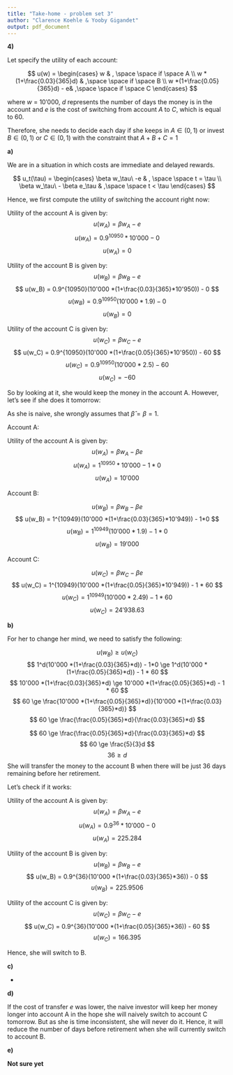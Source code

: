 ```yaml
---
title: "Take-home - problem set 3"
author: "Clarence Koehle & Yooby Gigandet"
output: pdf_document
---
```


**4)**

Let specify the utility of each account:

$$ 
u(w) = \begin{cases}
w  & , \space  \space if \space A \\ 
w *(1+\frac{0.03}{365}d)  & ,\space  \space if \space B \\
w *(1+\frac{0.05}{365}d) - e& ,\space  \space if \space C
\end{cases}
$$

where $w$ = $10'000$, $d$ represents the number of days the money is in the account and $e$ is the cost of switching from account $A$ to $C$, which is equal to 60.

Therefore, she needs to decide each day if she keeps in $A \in (0, 1)$ or invest $B \in (0,1)$ or $C \in (0,1)$ with the constraint that $A+B+C = 1$

**a)**

We are in a situation in which costs are immediate and delayed rewards. 

$$ 
u_t(\tau) = \begin{cases} \beta w_\tau\ -e  & , \space  \space t = \tau \\ 
\beta w_\tau\ - \beta e_\tau   & ,\space  \space t < \tau  \end{cases}
$$

Hence, we first compute the utility of switching the account right now:

Utility of the account A is given by:
$$
u(w_A) = \beta w_A - e
$$
$$
u(w_A) = 0.9^{10950} * 10'000 - 0
$$
$$
u(w_A) = 0
$$

Utility of the account B is given by:
$$
u(w_B) = \beta w_B - e
$$
$$
u(w_B) = 0.9^{10950}(10'000 *(1+\frac{0.03}{365}*10'950)) - 0
$$
$$
u(w_B) = 0.9^{10950}(10'000 * 1.9) - 0
$$
$$
u(w_B) = 0
$$

Utility of the account C is given by:
$$
u(w_C) = \beta w_C - e
$$
$$
u(w_C) = 0.9^{10950}(10'000 *(1+\frac{0.05}{365}*10'950)) - 60
$$
$$
u(w_C) = 0.9^{10950}(10'000 * 2.5) - 60
$$
$$
u(w_C) = -60
$$

So by looking at it, she would keep the money in the account A. However, let's see if she does it tomorrow:

As she is naive, she wrongly assumes that $\hat\beta = \beta = 1$. 

Account A:

Utility of the account A is given by:
$$
u(w_A) = \beta w_A - \beta e
$$
$$
u(w_A) = 1^{10950} * 10'000 - 1 * 0
$$
$$
u(w_A) = 10'000
$$

Account B:

$$
u(w_B) = \beta w_B - \beta e
$$
$$
u(w_B) = 1^{10949}(10'000 *(1+\frac{0.03}{365}*10'949)) - 1*0
$$
$$
u(w_B) = 1^{10949}(10'000 * 1.9) - 1 *0
$$
$$
u(w_B) = 19'000
$$

Account C:

$$
u(w_C) = \beta w_C - \beta e
$$
$$
u(w_C) = 1^{10949}(10'000 *(1+\frac{0.05}{365}*10'949)) - 1 * 60
$$
$$
u(w_C) = 1^{10949}(10'000 * 2.49) - 1*60
$$
$$
u(w_C) = 24'938.63
$$

**b)**

For her to change her mind, we need to satisfy the following:

$$
u(w_B) \ge u(w_C)
$$
$$
1^d(10'000 *(1+\frac{0.03}{365}*d)) - 1*0 \ge 1^d(10'000 *(1+\frac{0.05}{365}*d)) - 1 * 60
$$
$$
10'000 *(1+\frac{0.03}{365}*d) \ge 10'000 *(1+\frac{0.05}{365}*d) - 1 * 60
$$
$$
60 \ge \frac{10'000 *(1+\frac{0.05}{365}*d)}{10'000 *(1+\frac{0.03}{365}*d)}
$$
$$
60 \ge \frac{\frac{0.05}{365}*d}{\frac{0.03}{365}*d}
$$

$$
60 \ge \frac{\frac{0.05}{365}*d}{\frac{0.03}{365}*d}
$$
$$
60 \ge \frac{5}{3}d
$$
$$
36 \ge d
$$
She will transfer the money to the account B when there will be just 36 days remaining before her retirement.

Let's check if it works:

Utility of the account A is given by:
$$
u(w_A) = \beta w_A - e
$$
$$
u(w_A) = 0.9^{36} * 10'000 - 0
$$
$$
u(w_A) = 225.284
$$

Utility of the account B is given by:
$$
u(w_B) = \beta w_B - e
$$
$$
u(w_B) = 0.9^{36}(10'000 *(1+\frac{0.03}{365}*36)) - 0
$$
$$
u(w_B) = 225.9506
$$

Utility of the account C is given by:
$$
u(w_C) = \beta w_C - e
$$
$$
u(w_C) = 0.9^{36}(10'000 *(1+\frac{0.05}{365}*36)) - 60
$$
$$
u(w_C) = 166.395
$$

Hence, she will switch to B.


**c)**

-

**d)**

If the cost of transfer $e$ was lower, the naive investor will keep her money longer into account A in the hope she will naively switch to account C tomorrow. But as she is time inconsistent, she will never do it. Hence, it will reduce the number of days before retirement when she will currently switch to account B.

**e)**

**Not sure yet**